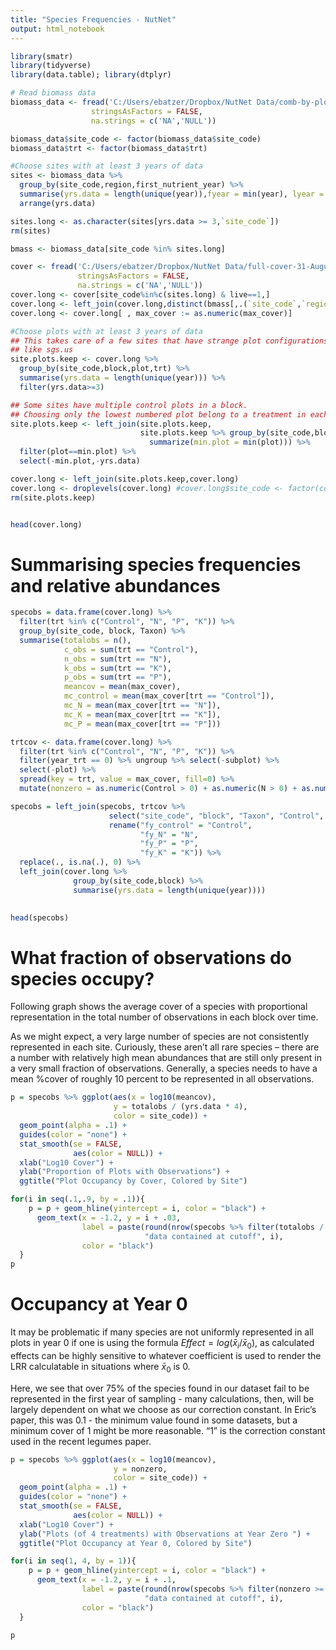 ```yaml
---
title: "Species Frequencies - NutNet"
output: html_notebook
---
```


```r
library(smatr)
library(tidyverse)
library(data.table); library(dtplyr)

# Read biomass data
biomass_data <- fread('C:/Users/ebatzer/Dropbox/NutNet Data/comb-by-plot-31-August-2018.csv',
                  stringsAsFactors = FALSE,
                  na.strings = c('NA','NULL'))

biomass_data$site_code <- factor(biomass_data$site_code)
biomass_data$trt <- factor(biomass_data$trt)

#Choose sites with at least 3 years of data
sites <- biomass_data %>% 
  group_by(site_code,region,first_nutrient_year) %>% 
  summarise(yrs.data = length(unique(year)),fyear = min(year), lyear = max(year)) %>% 
  arrange(yrs.data)

sites.long <- as.character(sites[yrs.data >= 3,`site_code`])
rm(sites)

bmass <- biomass_data[site_code %in% sites.long]

cover <- fread('C:/Users/ebatzer/Dropbox/NutNet Data/full-cover-31-August-2018.csv',
               stringsAsFactors = FALSE,
               na.strings = c('NA','NULL'))
cover.long <- cover[site_code%in%c(sites.long) & live==1,]
cover.long <- left_join(cover.long,distinct(bmass[,.(`site_code`,`region`)]))
cover.long <- cover.long[ , max_cover := as.numeric(max_cover)]

#Choose plots with at least 3 years of data
## This takes care of a few sites that have strange plot configurations,
## like sgs.us
site.plots.keep <- cover.long %>% 
  group_by(site_code,block,plot,trt) %>% 
  summarise(yrs.data = length(unique(year))) %>% 
  filter(yrs.data>=3)

## Some sites have multiple control plots in a block.
## Choosing only the lowest numbered plot belong to a treatment in each block.
site.plots.keep <- left_join(site.plots.keep,
                             site.plots.keep %>% group_by(site_code,block,trt) %>% 
                               summarize(min.plot = min(plot))) %>% 
  filter(plot==min.plot) %>% 
  select(-min.plot,-yrs.data)

cover.long <- left_join(site.plots.keep,cover.long)
cover.long <- droplevels(cover.long) #cover.long$site_code <- factor(cover.long$site_code)
rm(site.plots.keep)


head(cover.long)
```

# Summarising species frequencies and relative abundances

```r
specobs = data.frame(cover.long) %>% 
  filter(trt %in% c("Control", "N", "P", "K")) %>%
  group_by(site_code, block, Taxon) %>%
  summarise(totalobs = n(),
            c_obs = sum(trt == "Control"),
            n_obs = sum(trt == "N"),
            k_obs = sum(trt == "K"),
            p_obs = sum(trt == "P"),
            meancov = mean(max_cover),
            mc_control = mean(max_cover[trt == "Control"]),
            mc_N = mean(max_cover[trt == "N"]),
            mc_K = mean(max_cover[trt == "K"]),
            mc_P = mean(max_cover[trt == "P"]))

trtcov <- data.frame(cover.long) %>% 
  filter(trt %in% c("Control", "N", "P", "K")) %>% 
  filter(year_trt == 0) %>% ungroup %>% select(-subplot) %>% 
  select(-plot) %>% 
  spread(key = trt, value = max_cover, fill=0) %>% 
  mutate(nonzero = as.numeric(Control > 0) + as.numeric(N > 0) + as.numeric(P > 0) + as.numeric(K > 0))

specobs = left_join(specobs, trtcov %>% 
                      select("site_code", "block", "Taxon", "Control", "N", "P", "K", "nonzero") %>% 
                      rename("fy_control" = "Control",
                             "fy_N" = "N",
                             "fy_P" = "P",
                             "fy_K" = "K")) %>% 
  replace(., is.na(.), 0) %>%
  left_join(cover.long %>% 
              group_by(site_code,block) %>% 
              summarise(yrs.data = length(unique(year))))
  

head(specobs)
```

# What fraction of observations do species occupy?

Following graph shows the average cover of a species with proportional representation in the total number of observations in each block over time. 

As we might expect, a very large number of species are not consistently represented in each site. Curiously, these aren't all rare species -- there are a number with relatively high mean abundances that are still only present in a very small fraction of observations. Generally, a species needs to have a mean %cover of roughly 10 percent to be represented in all observations.

```r
p = specobs %>% ggplot(aes(x = log10(meancov),
                       y = totalobs / (yrs.data * 4),
                       color = site_code)) +
  geom_point(alpha = .1) +
  guides(color = "none") +
  stat_smooth(se = FALSE,
              aes(color = NULL)) +
  xlab("Log10 Cover") +
  ylab("Proportion of Plots with Observations") +
  ggtitle("Plot Occupancy by Cover, Colored by Site")

for(i in seq(.1,.9, by = .1)){
    p = p + geom_hline(yintercept = i, color = "black") +
      geom_text(x = -1.2, y = i + .03, 
                label = paste(round(nrow(specobs %>% filter(totalobs / (yrs.data * 4) >= i)) / nrow(specobs), 2),
                              "data contained at cutoff", i),
                color = "black")
  }
p
```

# Occupancy at Year 0

It may be problematic if many species are not uniformly represented in all plots in year 0 if one is using the formula $Effect= log(\bar{x}_{i} / \bar{x}_{0})$, as calculated effects can be highly sensitive to whatever coefficient is used to render the LRR calculatable in situations where $\bar{x}_{0}$ is 0.

Here, we see that over 75% of the species found in our dataset fail to be represented in the first year of sampling - many calculations, then, will be largely dependent on what we choose as our correction constant. In Eric's paper, this was 0.1 - the minimum value found in some datasets, but a minimum cover of 1 might be more reasonable. "1" is the correction constant used in the recent legumes paper. 

```r
p = specobs %>% ggplot(aes(x = log10(meancov),
                       y = nonzero,
                       color = site_code)) +
  geom_point(alpha = .1) +
  guides(color = "none") +
  stat_smooth(se = FALSE,
              aes(color = NULL)) +
  xlab("Log10 Cover") +
  ylab("Plots (of 4 treatments) with Observations at Year Zero ") +
  ggtitle("Plot Occupancy at Year 0, Colored by Site")

for(i in seq(1, 4, by = 1)){
    p = p + geom_hline(yintercept = i, color = "black") +
      geom_text(x = -1.2, y = i + .1, 
                label = paste(round(nrow(specobs %>% filter(nonzero >= i)) / nrow(specobs), 2),
                              "data contained at cutoff", i),
                color = "black")
  }

p
```
